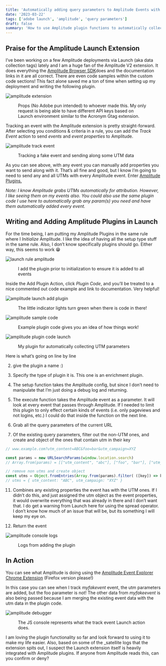 ```yaml
---
title: 'Automatically adding query parameters to Amplitude Events with Adobe Launch & Amplitude plugins'
date: '2023-03-22'
tags: ['adobe launch', 'amplitude', 'query parameters']
draft: false
summary: 'How to use Amplitude plugin functions to automatically collect data'
---
```


## Praise for the Amplitude Launch Extension

I’ve been working on a few Amplitude deployments via Launch (aka data collection tags) lately and I am a huge fan of the 
Amplitude V2 extension. It does everything the [Amplitude Browser SDK](https://www.docs.developers.amplitude.com/data/sdks/typescript-browser/)does and the documentation links in it are all correct. 
There are even code samples within the custom code sections! This fact alone saved me a ton of time when setting up my 
deployment and writing the following plugin.


![amplitude extension](https://images.ctfassets.net/on47yk52ubpi/81zB2SvWTPFJQkpbAHz1l/791c5af64382aafcd0a7f27945817c25/1_Qf2Lt8erW8Dm8GwaBzUC8Q.webp)
<figure>
<figcaption>Props (No Adobe pun intended) to whoever made this. My only request is being able to have different API keys based on Launch environment similar to the Acronym Gtag extension.</figcaption>
</figure>

Tracking an event with the Amplitude extension is pretty straight-forward. After selecting you conditions & criteria in a rule, 
you can add the *Track Event* action to send *events* and *event properties* to Amplitude.


![amplitude track event](https://images.ctfassets.net/on47yk52ubpi/KydH5D4n8eEVJrR4F2Poy/41d8964c45fb202a043b9522f8dae86b/1_oSrSiMky9Cfaasuj3QK2Fw.webp)
<figure>
<figcaption>Tracking a fake event and sending along some UTM data</figcaption>
</figure>

As you can see above, with any event you can manually add properties you want to send along with it. 
That’s all fine and good, but I know I’m going to need to send any and all UTMs with every Amplitude event. 
Enter [Amplitude Plugins.](https://www.docs.developers.amplitude.com/data/sdks/typescript-browser/#plugins)

*Note: I know Amplitude grabs UTMs automatically for attribution. However, I like seeing them on my events also. 
You could also use the same plugin code I use here to automatically grab any param(s) you need and have them 
automatically added every event.*

## Writing and Adding Amplitude Plugins in Launch

For the time being, I am putting my Amplitude Plugins in the same rule where I *Initialize* Amplitude. 
I like the idea of having all the setup type stuff in the same rule. 
Also, I don’t know specifically plugins should go. Either way, this seems to work 😁

![launch rule amplitude](https://images.ctfassets.net/on47yk52ubpi/1XputFNi1DghlLnmkF64hB/9c343e5838db273e3e4a761edfc843a1/1_LDgRWveBjthMrfIv0R2txg.webp)
<figure>
<figcaption>I add the plugin prior to initialization to ensure it is added to all events</figcaption>
</figure>

Inside the Add Plugin Action, click *Plugin Code*, and you’ll be treated to a nice commented out code 
example and link to documentation. Very helpful!

![amplitude launch add plugin](https://images.ctfassets.net/on47yk52ubpi/5dLSG39hxI0hI6ABaMSjIf/d602610e5aaf36c91ad672a73eec3fd1/1_nGRFbv3U1bMNfw39MpStWg.webp)
<figure>
<figcaption>The little indicator lights turn green when there is code in there!</figcaption>
</figure>

![amplitude sample code](https://images.ctfassets.net/on47yk52ubpi/1mTwlsW3DBb9jh3LR0p6ZJ/4f8561a674b379e55d18274f85fb6e4a/1__bzmJJNp-ijddojxpuh_NA.webp)
<figure>
<figcaption>Example plugin code gives you an idea of how things work!</figcaption>
</figure>

![amplitude plugin code launch](https://images.ctfassets.net/on47yk52ubpi/1utwVdiVrILYCDZnv6M2LY/70c6a7726a99c6169eacce31a0a80fdb/1_ret6ePCS2265jrbaCBpG0w.webp)
<figure>
<figcaption>My plugin for automatically collecting UTM parameters</figcaption>
</figure>

Here is what’s going on line by line

2. give the plugin a name :)

3. Specify the type of plugin it is. This one is an enrichment plugin.

4. The setup function takes the Amplitude config, but since I don’t need to manipulate that I’m just doing a debug log and returning.

8. The execute function takes the Amplitude event as a parameter. It will look at every event that passes through Amplitude. If I needed to limit this plugin to only effect certain kinds of events (i.e. only pageviews and not logins, etc.) I could do that inside the function on the next line.

9. Grab all the query parameters of the current URL

10. Of the existing query parameters, filter out the non-UTM ones, and create and object of the ones that contain utm in their key

```javascript
// www.example.com?utm_content=ABC&foo=bar&utm_campaign=XYZ

const params = new URLSearchParams(window.location.search)
// Array.from(params) = [["utm_content", "abc"], ["foo", "bar"], ["utm_campaign", "XYZ"]]

// remove non utms and create object
const utms = Object.fromEntries(Array.from(params).filter( ([key]) => key.includes("utm")))
// utms = { utm_content: "ABC", utm_campaign: "XYZ" }
```

11. Combines any existing properties the event has with the UTM ones. If I didn’t do this, and just assigned the utm object as the event properties, it would overwrite everything that was already in there and I don’t want that. I do get a warning from Launch here for using the spread operator. I don’t know how much of an issue that will be, but its something I will keep my eye on.

12. Return the event

![amplitude console logs](https://images.ctfassets.net/on47yk52ubpi/23brJur5BvMkD4ZOR4cc9x/2c7add549970fffee760c58ff6941424/1_cqiyjuy91GeG6oEsA5AwJg.webp)
<figure>
<figcaption>Logs from adding the plugin</figcaption>
</figure>

## In Action

You can see what Amplitude is doing using the [Amplitude Event Explorer Chrome Extension](https://chrome.google.com/webstore/detail/amplitude-event-explorer/acehfjhnmhbmgkedjmjlobpgdicnhkbp) (Firefox version please!)

In this case you can see when I track *myfakevent* event, the utm parameters are added, 
but the foo parameter is not! The other data from *myfakeevent* is also being passed because 
I am merging the existing event data with the utm data in the plugin code.

![amplitude debugger](https://images.ctfassets.net/on47yk52ubpi/4woz742PpUgz5tQ1ID8Lfj/6145dffada563300d14d3a7fbe778616/1_fELTrwJP_OD6XTyMLoRjew.webp)
<figure>
<figcaption>The JS console represents what the track event Launch action does.</figcaption>
</figure>

I am loving the plugin functionality so far and look forward to using it to make my life easier. 
Also, based on some of the _satellite logs that the extension spits out, I suspect the Launch extension itself 
is heavily integrated with Amplitude plugins. 
If anyone from Amplitude reads this, can you confirm or deny?